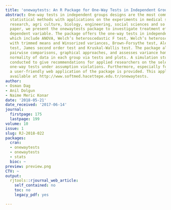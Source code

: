 ```yaml
---
title: 'onewaytests: An R Package for One-Way Tests in Independent Groups Designs'
abstract: One-way tests in independent groups designs are the most commonly utilized
  statistical methods with applications on the experiments in medical sciences, pharmaceutical
  research, agri culture, biology, engineering, social sciences and so on. In this
  paper, we present the onewaytests package to investigate treatment effects on the
  dependent variable. The package offers the one-way tests in independent groups designs,
  which include ANOVA, Welch’s heteroscedastic F test, Welch’s heteroscedastic F test
  with trimmed means and Winsorized variances, Brown-Forsythe test, Alexander Govern
  test, James second order test and Kruskal-Wallis test. The package also provides
  pairwise comparisons, graphical approaches, and assesses variance homogeneity and
  normality of data in each group via tests and plots. A simulation study is also
  conducted to give recommendations for applied researchers on the selection of appropriate
  one-way tests under assumption violations. Furthermore, especially for non-R users,
  a user-friendly web application of the package is provided. This application is
  available at http://www.softmed.hacettepe.edu.tr/onewaytests.
author:
- Osman Dag
- Anil Dolgun
- Naime Meric Konar
date: '2018-05-21'
date_received: '2017-06-14'
journal:
  firstpage: 175
  lastpage: 199
volume: 10
issue: 1
slug: RJ-2018-022
packages:
  cran:
  - onewaytests
  - onewaytests
  - stats
  bioc: ~
preview: preview.png
CTV: ~
output:
  rjtools::rjournal_web_article:
    self_contained: no
    toc: no
    legacy_pdf: yes

---
```


